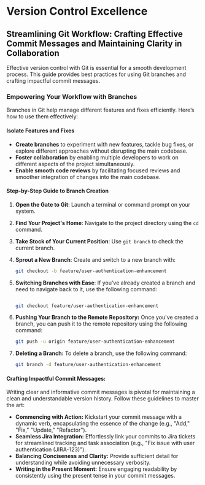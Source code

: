 
<Meta title="Handbook/Version Control Excellence" />

# Version Control Excellence

## Streamlining Git Workflow: Crafting Effective Commit Messages and Maintaining Clarity in Collaboration

Effective version control with Git is essential for a smooth development process. This guide provides best practices for using Git branches and crafting impactful commit messages.

### Empowering Your Workflow with Branches

Branches in Git help manage different features and fixes efficiently. Here’s how to use them effectively:

#### Isolate Features and Fixes
- **Create branches** to experiment with new features, tackle bug fixes, or explore different approaches without disrupting the main codebase.
- **Foster collaboration** by enabling multiple developers to work on different aspects of the project simultaneously.
- **Enable smooth code reviews** by facilitating focused reviews and smoother integration of changes into the main codebase.

#### Step-by-Step Guide to Branch Creation

1. **Open the Gate to Git**: Launch a terminal or command prompt on your system.
2. **Find Your Project's Home**: Navigate to the project directory using the `cd` command.
3. **Take Stock of Your Current Position**: Use `git branch` to check the current branch.
4. **Sprout a New Branch**: Create and switch to a new branch with:

   ```bash
   git checkout -b feature/user-authentication-enhancement


5. **Switching Branches with Ease**: If you've already created a branch and need to navigate back to it, use the following command:

   ```bash

   git checkout feature/user-authentication-enhancement

6. **Pushing Your Branch to the Remote Repository:** Once you've created a branch, you can push it to the remote repository using the following command:
    ```bash
    git push -u origin feature/user-authentication-enhancement

7. **Deleting a Branch:** To delete a branch, use the following command:
   ```bash
   git branch -d feature/user-authentication-enhancement


#### Crafting Impactful Commit Messages:

Writing clear and informative commit messages is pivotal for maintaining a clean and understandable version history. Follow these guidelines to master the art:

- **Commencing with Action:** Kickstart your commit message with a dynamic verb, encapsulating the essence of the change (e.g., "Add," "Fix," "Update," "Refactor").
- **Seamless Jira Integration:** Effortlessly link your commits to Jira tickets for streamlined tracking and task association (e.g., "Fix issue with user authentication (JIRA-123)").
- **Balancing Conciseness and Clarity:** Provide sufficient detail for understanding while avoiding unnecessary verbosity.
- **Writing in the Present Moment:** Ensure engaging readability by consistently using the present tense in your commit messages.